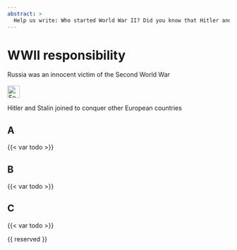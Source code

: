 ```yaml
---
abstract: > 
  Help us write: Who started World War II? Did you know that Hitler and Stalin agreed to start war against Poland? Read about the Molotov–Ribbentrop Pact.
---
```


# WWII responsibility {#sec-ww2-responsibility}

::: {.callout-caution title="Myth"}
Russia was an innocent victim of the Second World War
[<br></br>![Search for topic in EUvsDisinfo](../all_common_img/EUvsDisinfo_400x240.jpg){height=2em}](https://euvsdisinfo.eu/disinformation-cases/?text=WWII%20(responsibility%7Cresponsible)&sort=relevance)
:::

::: {.callout-tip title="Truth"}
Hitler and Stalin joined to conquer other European countries
:::


## A

{{< var todo >}}

## B

{{< var todo >}}

## C

{{< var todo >}}

{{ reserved }}
